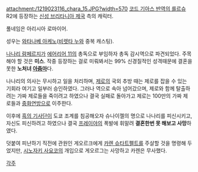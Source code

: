 attachment:/1219023116_chara_15.JPG?width=570
[[코드 기아스 반역의 를르슈]] R2에 등장하는 [[신성 브리타니아 제국]] 측의 캐릭터.

풀네임은 아리시아 로마이어.

성우는 [[와타나베 아케노]]([[비렛타 누]]와 중복 캐스팅).

[[나나리 람페르지]]가 [[에어리어 11]]의 총독으로 부임하자 총독 감시역으로 파견되었다.
주목해야 할 것은 '''미스'''. 작중 등장하는 걸로 미뤄봐서는 99% 신경질적인 성격때문에 결혼을 못한 '''노처녀 [[아줌마]]'''다.

나나리의 의사는 무시하고 일을 처리하며, [[제로]]의 국외 추방 때는 제로를 잡을 수 있는 기회라 여기고 일부러 승인하였다. 그러나 역으로 속아 넘어갔으며, 제로와 함께 탈출하려는 가짜 제로들을 죽이려고 하였으나 결국 실패로 돌아가고 제로는 100만의 가짜 제로들과 [[중화연방]]으로 이주한다.

이후에 [[흑의 기사단]]이 도쿄 조계를 침공해오자 슈나이젤의 명으로 나나리를 피신시키고, 자신도 피신하려고 하였으나 결국 [[프레이야]]의 폭발에 휘말려 '''결혼한번 못 해보고 사망'''하였다.

덧붙여 피난하기 직전에 관원인 게오르크에게 [[카렌 슈타트펠트]]를 주살할 것을 명령해 두었지만, [[시노자키 사요코]]의 개입으로 게오르그는 사망하고 카렌은 무사했다.

[[각주]]
